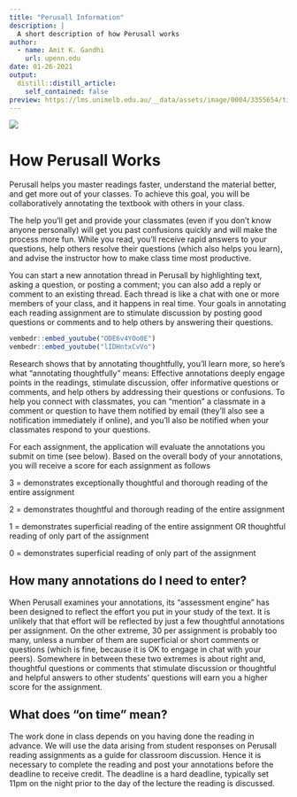```yaml
---
title: "Perusall Information"
description: |
  A short description of how Perusall works
author:
  - name: Amit K. Gandhi
    url: upenn.edu
date: 01-26-2021
output:
  distill::distill_article:
    self_contained: false
preview: https://lms.unimelb.edu.au/__data/assets/image/0004/3355654/tile-perusall.png
---
```


![](https://lms.unimelb.edu.au/__data/assets/image/0004/3355654/tile-perusall.png)

# How Perusall Works



Perusall helps you master readings faster, understand the material better, and get more out of your classes. To achieve this goal, you will be collaboratively annotating the textbook with others in your class. 

The help you’ll get and provide your classmates (even if you don’t know anyone personally) will get you past confusions quickly and will make the process more fun. While you read, you’ll receive rapid answers to your questions, help others resolve their questions (which also helps you learn), and advise the instructor how to make class time most productive. 

You can start a new annotation thread in Perusall by highlighting text, asking a question, or posting a comment; you can also add a reply or comment to an existing thread. Each thread is like a chat with one or more members of your class, and it happens in real time. Your goals in annotating each reading assignment are to stimulate discussion by posting good questions or comments and to help others by answering their questions.

```r
vembedr::embed_youtube("ODE6v4YOo0E")
vembedr::embed_youtube("lIDHntxCvVo")
```


Research shows that by annotating thoughtfully, you’ll learn more, so here’s what “annotating thoughtfully” means: Effective annotations deeply engage points in the readings, stimulate discussion, offer informative questions or comments, and help others by addressing their questions or confusions. To help you connect with classmates, you can “mention” a classmate in a comment or question to have them notified by email (they’ll also see a notification immediately if online), and you’ll also be notified when your classmates respond to your questions. 



For each assignment, the application will evaluate the annotations you submit on time (see below). Based on the overall body of your annotations, you will receive a score for each assignment as follows

:::{.heatinline}

3 =	demonstrates exceptionally thoughtful and thorough reading of the entire assignment

2 = demonstrates thoughtful and thorough reading of the entire assignment

1 =	demonstrates superficial reading of the entire assignment OR thoughtful reading of only part of the assignment

0 = 	demonstrates superficial reading of only part of the assignment
:::




##  How many annotations do I need to enter?	



When Perusall examines your annotations, its "assessment engine" has been designed to reflect the effort you put in your study of the text. It is unlikely that that effort will be reflected by just a few thoughtful annotations per assignment. On the other extreme, 30 per assignment is probably too many, unless a number of them are superficial or short comments or questions (which is fine, because it is OK to engage in chat with your peers). Somewhere in between these two extremes is about right and, thoughtful questions or comments that stimulate discussion or thoughtful and helpful answers to other students’ questions will earn you a higher score for the assignment. 





## What does “on time” mean?



The work done in class depends on you having done the reading in advance. We will use the data arising from student responses on Perusall reading assignments as a guide for classroom discussion. Hence it is necessary to complete the reading and post your annotations before the deadline to receive credit. The deadline is a hard deadline, typically set 11pm on the night prior to the day of the lecture the reading is discussed.




